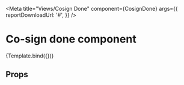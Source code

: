 

<Meta
  title="Views/Cosign Done"
  component={CosignDone}
  args={{
    reportDownloadUrl: '#',
  }}
/>


# Co-sign done component

<Canvas>
  <Story name="Default">{Template.bind({})}</Story>
</Canvas>

## Props

<ArgsTable of={CosignDone} />
